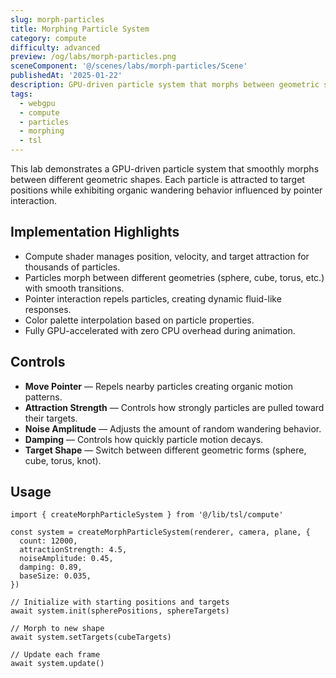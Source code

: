 ```yaml
---
slug: morph-particles
title: Morphing Particle System
category: compute
difficulty: advanced
preview: /og/labs/morph-particles.png
sceneComponent: '@/scenes/labs/morph-particles/Scene'
publishedAt: '2025-01-22'
description: GPU-driven particle system that morphs between geometric shapes using compute shaders.
tags:
  - webgpu
  - compute
  - particles
  - morphing
  - tsl
---
```


This lab demonstrates a GPU-driven particle system that smoothly morphs between different geometric shapes. Each particle is attracted to target positions while exhibiting organic wandering behavior influenced by pointer interaction.

## Implementation Highlights

- Compute shader manages position, velocity, and target attraction for thousands of particles.
- Particles morph between different geometries (sphere, cube, torus, etc.) with smooth transitions.
- Pointer interaction repels particles, creating dynamic fluid-like responses.
- Color palette interpolation based on particle properties.
- Fully GPU-accelerated with zero CPU overhead during animation.

## Controls

- **Move Pointer** — Repels nearby particles creating organic motion patterns.
- **Attraction Strength** — Controls how strongly particles are pulled toward their targets.
- **Noise Amplitude** — Adjusts the amount of random wandering behavior.
- **Damping** — Controls how quickly particle motion decays.
- **Target Shape** — Switch between different geometric forms (sphere, cube, torus, knot).

## Usage

```tsx
import { createMorphParticleSystem } from '@/lib/tsl/compute'

const system = createMorphParticleSystem(renderer, camera, plane, {
  count: 12000,
  attractionStrength: 4.5,
  noiseAmplitude: 0.45,
  damping: 0.89,
  baseSize: 0.035,
})

// Initialize with starting positions and targets
await system.init(spherePositions, sphereTargets)

// Morph to new shape
await system.setTargets(cubeTargets)

// Update each frame
await system.update()
```

